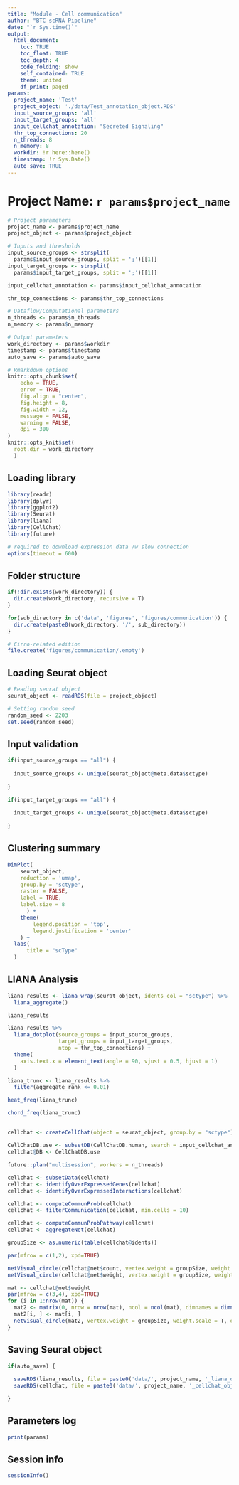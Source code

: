 ```yaml
---
title: "Module - Cell communication"
author: "BTC scRNA Pipeline"
date: "`r Sys.time()`"
output:
  html_document:
    toc: TRUE
    toc_float: TRUE
    toc_depth: 4
    code_folding: show
    self_contained: TRUE
    theme: united
    df_print: paged
params:
  project_name: 'Test'
  project_object: './data/Test_annotation_object.RDS'
  input_source_groups: 'all'
  input_target_groups: 'all'
  input_cellchat_annotation: "Secreted Signaling"
  thr_top_connections: 20
  n_threads: 8
  n_memory: 8
  workdir: !r here::here()
  timestamp: !r Sys.Date()
  auto_save: TRUE
---
```


# Project Name: `r params$project_name`

```r

# Project parameters 
project_name <- params$project_name
project_object <- params$project_object

# Inputs and thresholds
input_source_groups <- strsplit(
  params$input_source_groups, split = ';')[[1]]
input_target_groups <- strsplit(
  params$input_target_groups, split = ';')[[1]]

input_cellchat_annotation <- params$input_cellchat_annotation

thr_top_connections <- params$thr_top_connections

# Dataflow/Computational parameters
n_threads <- params$n_threads
n_memory <- params$n_memory

# Output parameters
work_directory <- params$workdir
timestamp <- params$timestamp
auto_save <- params$auto_save

# Rmarkdown options
knitr::opts_chunk$set(
	echo = TRUE,
	error = TRUE,
	fig.align = "center",
	fig.height = 8,
	fig.width = 12,
	message = FALSE,
	warning = FALSE,
	dpi = 300
)
knitr::opts_knit$set(
  root.dir = work_directory
  )

```

## Loading library

```r

library(readr)
library(dplyr)
library(ggplot2)
library(Seurat)
library(liana)
library(CellChat)
library(future)

# required to download expression data /w slow connection
options(timeout = 600)

```

## Folder structure

```r

if(!dir.exists(work_directory)) {
  dir.create(work_directory, recursive = T)
}

for(sub_directory in c('data', 'figures', 'figures/communication')) {
  dir.create(paste0(work_directory, '/', sub_directory))
}

# Cirro-related edition
file.create('figures/communication/.empty')

```

## Loading Seurat object

```r

# Reading seurat object
seurat_object <- readRDS(file = project_object)

# Setting random seed
random_seed <- 2203
set.seed(random_seed)

```

## Input validation

```r

if(input_source_groups == "all") {
  
  input_source_groups <- unique(seurat_object@meta.data$sctype)
  
}

if(input_target_groups == "all") {
  
  input_target_groups <- unique(seurat_object@meta.data$sctype)
  
}

```

## Clustering summary

```r

DimPlot(
    seurat_object, 
    reduction = 'umap',
    group.by = 'sctype',
    raster = FALSE,
    label = TRUE,
    label.size = 8
      ) +
    theme(
        legend.position = 'top',
        legend.justification = 'center'
    ) +
  labs(
      title = "scType"
  )

```

## LIANA Analysis

```r

liana_results <- liana_wrap(seurat_object, idents_col = "sctype") %>%
  liana_aggregate()

```

```r

liana_results

```

```r

liana_results %>%
  liana_dotplot(source_groups = input_source_groups,
                target_groups = input_target_groups,
                ntop = thr_top_connections) +
  theme(
    axis.text.x = element_text(angle = 90, vjust = 0.5, hjust = 1)
  )

```

```r

liana_trunc <- liana_results %>%
  filter(aggregate_rank <= 0.01) 

heat_freq(liana_trunc)

```

```r

chord_freq(liana_trunc)

```

##

```r

cellchat <- createCellChat(object = seurat_object, group.by = "sctype")

```
```r

CellChatDB.use <- subsetDB(CellChatDB.human, search = input_cellchat_annotation) 
cellchat@DB <- CellChatDB.use

```

```r

future::plan("multisession", workers = n_threads)

cellchat <- subsetData(cellchat)
cellchat <- identifyOverExpressedGenes(cellchat)
cellchat <- identifyOverExpressedInteractions(cellchat)

```

```r

cellchat <- computeCommunProb(cellchat)
cellchat <- filterCommunication(cellchat, min.cells = 10)

cellchat <- computeCommunProbPathway(cellchat)
cellchat <- aggregateNet(cellchat)

```

```r

groupSize <- as.numeric(table(cellchat@idents))

par(mfrow = c(1,2), xpd=TRUE)

netVisual_circle(cellchat@net$count, vertex.weight = groupSize, weight.scale = T, label.edge= F, title.name = "Number of interactions")
netVisual_circle(cellchat@net$weight, vertex.weight = groupSize, weight.scale = T, label.edge= F, title.name = "Interaction weights/strength")

```

```r

mat <- cellchat@net$weight
par(mfrow = c(3,4), xpd=TRUE)
for (i in 1:nrow(mat)) {
  mat2 <- matrix(0, nrow = nrow(mat), ncol = ncol(mat), dimnames = dimnames(mat))
  mat2[i, ] <- mat[i, ]
  netVisual_circle(mat2, vertex.weight = groupSize, weight.scale = T, edge.weight.max = max(mat), title.name = rownames(mat)[i])
}


```

## Saving Seurat object

```r

if(auto_save) {
  
  saveRDS(liana_results, file = paste0('data/', project_name, '_liana_object.RDS'))
  saveRDS(cellchat, file = paste0('data/', project_name, '_cellchat_object.RDS'))

}

```

## Parameters log

```r

print(params)

```

## Session info

```r

sessionInfo()

```